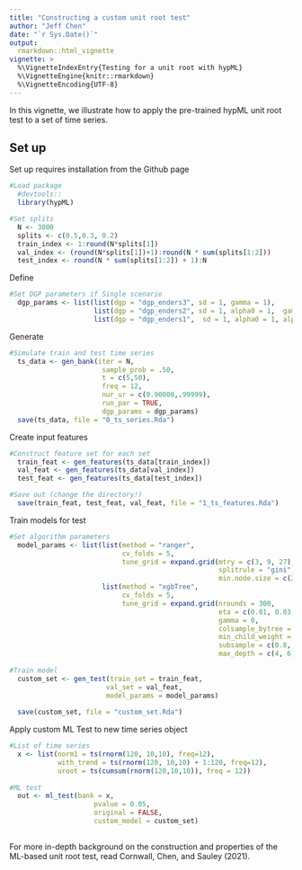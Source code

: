 ```yaml
---
title: "Constructing a custom unit root test"
author: "Jeff Chen"
date: "`r Sys.Date()`"
output: 
  rmarkdown::html_vignette
vignette: >
  %\VignetteIndexEntry{Testing for a unit root with hypML}
  %\VignetteEngine{knitr::rmarkdown}
  %\VignetteEncoding{UTF-8}
---
```


In this vignette, we illustrate how to apply the pre-trained hypML unit root test to a set of time series.

## Set up

Set up requires installation from the Github page
```r
#Load package
  #devtools::
  library(hypML)
```



```r
#Set splits
  N <- 3000 
  splits <- c(0.5,0.3, 0.2)
  train_index <- 1:round(N*splits[1])
  val_index <- (round(N*splits[1])+1):round(N * sum(splits[1:2]))
  test_index <- round(N * sum(splits[1:2]) + 1):N
```

Define

```r
#Set DGP parameters if Single scenario
  dgp_params <- list(list(dgp = "dgp_enders3", sd = 1, gamma = 1),
                     list(dgp = "dgp_enders2", sd = 1, alpha0 = 1,  gamma = 1),
                     list(dgp = "dgp_enders1",  sd = 1, alpha0 = 1, alpha2 =  .005, gamma = 1))
```

Generate

```r
#Simulate train and test time series
  ts_data <- gen_bank(iter = N,
                       sample_prob = .50,
                       t = c(5,50),
                       freq = 12,
                       nur_ur = c(0.90000,.99999),
                       run_par = TRUE,
                       dgp_params = dgp_params) 
  save(ts_data, file = "0_ts_series.Rda")
```

Create input features 
```r
#Construct feature set for each set
  train_feat <- gen_features(ts_data[train_index])
  val_feat <- gen_features(ts_data[val_index])
  test_feat <- gen_features(ts_data[test_index])

#Save out (change the directory!)
  save(train_feat, test_feat, val_feat, file = "1_ts_features.Rda")
```

Train models for test
```r

#Set algorithm parameters
  model_params <- list(list(method = "ranger",
                            cv_folds = 5,
                            tune_grid = expand.grid(mtry = c(3, 9, 27),
                                                    splitrule = "gini",
                                                    min.node.size = c(2, 4, 16))),
                       list(method = "xgbTree",
                            cv_folds = 5,
                            tune_grid = expand.grid(nrounds = 300,
                                                    eta = c(0.01, 0.03, 0.1, 0.3, 0.5),
                                                    gamma = 0,
                                                    colsample_bytree = c(0.8, 1),
                                                    min_child_weight = 1,
                                                    subsample = c(0.8, 1),
                                                    max_depth = c(4, 6))))
  
#Train model
  custom_set <- gen_test(train_set = train_feat, 
                        val_set = val_feat,
                        model_params = model_params)
  
  save(custom_set, file = "custom_set.Rda")
```

Apply custom ML Test to new time series object
```r
#List of time series 
  x <- list(norm1 = ts(rnorm(120, 10,10), freq=12),
            with_trend = ts(rnorm(120, 10,10) + 1:120, freq=12),
            uroot = ts(cumsum(rnorm(120,10,10)), freq = 12))
            
#ML test
  out <- ml_test(bank = x, 
                     pvalue = 0.05,
                     original = FALSE,
                     custom_model = custom_set)
   
```




For more in-depth background on the construction and properties of the ML-based unit root test, read Cornwall, Chen, and Sauley (2021).
